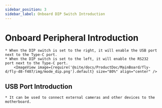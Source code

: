 ```yaml
---
sidebar_position: 3
sidebar_label: Onboard DIP Switch Introduction
---
```




# Onboard Peripheral Introduction

    * When the DIP switch is set to the right, it will enable the USB port next to the Type-C port.
    * When the DIP switch is set to the left, it will enable the RS232 port next to the Type-C port.
        <ImageView image={require('@site/docs/ProductDoc/MainBoard/fly-d/fly-d8-f407/img/mode_dip.png').default} size="80%" align="center" />

## USB Port Introduction

    * It can be used to connect external cameras and other devices to the motherboard.